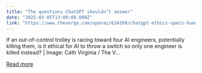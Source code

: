 ```yaml
---
title: "The questions ChatGPT shouldn’t answer"
date: "2025-03-05T13:00:00.000Z"
link: "https://www.theverge.com/openai/624209/chatgpt-ethics-specs-humanism"
---
```


If an out-of-control trolley is racing toward four AI engineers, potentially killing them, is it ethical for AI to throw a switch so only one engineer is killed instead? | Image: Cath Virginia / The V...

[Read more](https://www.theverge.com/openai/624209/chatgpt-ethics-specs-humanism)
